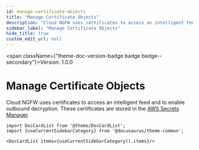 ```yaml
---
id: manage-certificate-objects
title: "Manage Certificate Objects"
description: "Cloud NGFW uses certificates to access an intelligent feed and to enable outbound decryption. These certificates are stored in the [AWS Secrets Manager](https://docs.aws.amazon.com/secretsmanager/latest/userguide/intro.html)."
sidebar_label: "Manage Certificate Objects"
hide_title: true
custom_edit_url: null
---
```



<span className={"theme-doc-version-badge badge badge--secondary"}>Version: 1.0.0</span>

<h1 className={"openapi__heading"}>Manage Certificate Objects</h1>



Cloud NGFW uses certificates to access an intelligent feed and to enable outbound decryption. These certificates are stored in the [AWS Secrets Manager](https://docs.aws.amazon.com/secretsmanager/latest/userguide/intro.html). 




```mdx-code-block
import DocCardList from '@theme/DocCardList';
import {useCurrentSidebarCategory} from '@docusaurus/theme-common';

<DocCardList items={useCurrentSidebarCategory().items}/>
```
      